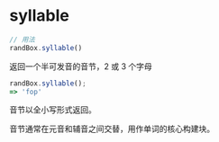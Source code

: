 # syllable

```js
// 用法
randBox.syllable()
```

返回一个半可发音的音节，2 或 3 个字母

```js
randBox.syllable();
=> 'fop'
```

音节以全小写形式返回。

音节通常在元音和辅音之间交替，用作单词的核心构建块。
